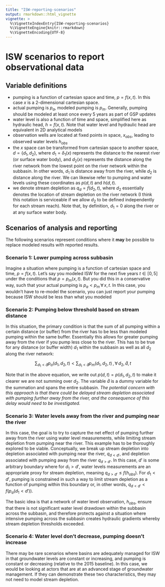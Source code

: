 ```yaml
---
title: "ISW-reporting-scenarios"
output: rmarkdown::html_vignette
vignette: >
  %\VignetteIndexEntry{ISW-reporting-scenarios}
  %\VignetteEngine{knitr::rmarkdown}
  %\VignetteEncoding{UTF-8}
---
```



# ISW scenarios to report observational data

## Variable definitions

* pumping is a function of cartesian space and time, $p = f(x,t)$. In this case $x$ is a 2-dimensional cartesian space.
* actual pumping is $p_a$, modeled pumping is $p_m$. Generally, pumping should be modeled at least once every 5 years as part of GSP updates
* water level is also a function of time and space, simplified here as hydraulic head, $h = f(x, t)$. Note that water level and hydraulic head are equivalent in 2D analytical models
* observation wells are located at fixed points in space, $x_{obs}$, leading to observed water levels $h_{obs}$
* the $x$ space can be transformed from cartesian space to another space, $d =  \{d_1, d_2\}$, where $d_1=\delta_1(x)$ represents the distance to the nearest river (or surface water body), and $d_2(x)$ represents the distance along the river network from the lowest point on the river network within the subbasin. In other words, $d_1$ is distance away from the river, while $d_2$ is distance along the river. We can likewise refer to pumping and water levels using these coordinates as $p(d, t)$ and $h(d, t)$.
* we denote stream depletion as  $q_d = f(d_2, t)$, where $d_2$ essentially denotes the location of stream depletion on the river network (I think this notation is serviceable if we allow $d_2$ to be defined independently for each stream reach). Note that, by definition, $d_1 = 0$ along the river or at any surface water body.

## Scenarios of analysis and reporting

The following scenarios represent conditions where it **may** be possible to replace modeled results with reported results.

### Scenario 1: Lower pumping across subbasin

Imagine a situation where pumping is a function of cartesian space and time, $p = f(x,t)$. Let’s say you modeled ISW for the next five years $t \in [0,5]$ under the conditions that $p = p_m(x, t)$. But you did this in a conservative way, such that your actual pumping is $p_a < p_m \, \forall \, x, t$. In this case, you wouldn’t have to re-model the scenario, you can just report your pumping because ISW should be less than what you modeled

### Scenario 2: Pumping below threshold based on stream distance

In this situation, the primary condition is that the sum of all pumping within a certain distance (or buffer) from the river has to be less than modeled pumping within the same buffer. Essentially this allows for greater pumping away from the river if you pump less close to the river. This has to be true for any distance (or buffer width) $d_1$ within the subbasin as well as all $d_2$ along the river network:

$$\sum_{d_1 < \hat d} p_a(d_1, d_2, t) < \sum_{d_1 < \hat d} p_m(d_1, d_2, t) \, , \forall \, d_2, \hat d, t$$

Note that in the above equation, we write out $p(d, t) = p(d_1, d_2, t)$ to make it clearer we are not summing over $d_2$. The variable $\hat d$ is a dummy variable for the summation and spans the entire subbasin. *The potential concern with this approach is that there could be delayed stream depletion associated with pumping further away from the river, and the consequence of this delay would need to be investigated.*

### Scenario 3: Water levels away from the river and pumping near the river

In this case, the goal is to try to capture the net effect of pumping further away from the river using water level measurements, while limiting stream depletion from pumping near the river. This example has to be thoroughly explored to be viable. Conceptually, we break up stream depletion into depletion associated with pumping near the river, $q_{d<d'}$, and depletion associated with pumping away from the river $q_{d>d'}$. In this case, $d'$ is some arbitrary boundary where for $d_1 > d'$, water levels measurements are an appropriate proxy for stream depletion, meaning $q_{d>d'} \leq f(h_{obs})$. For $d_1<d'$, pumping is constrained in such a way to limit stream depletion as a function of pumping within this boundary or, in other words, $q_{d<d'}<f(p_a(d_1<d'))$.

The basic idea is that a network of water level observation, $h_{obs}$, ensure that there is not significant water level drawdown within the subbasin across the subbasin, and therefore protects against a situation where intensive pumping across the subbasin creates hydraulic gradients whereby stream depletion thresholds exceeded.

### Scenario 4: Water level don't decrease, pumping doesn't increase

There may be rare scenarios where basins are adequately managed for ISW in that groundwater levels are constant or increasing, and pumping is constant or decreasing (relative to the 2015 baseline). In this case, we would be looking at actors that are at an advanced stage of groundwater management. If they can demonstrate these two characteristics, they may not need to model stream depletion. 
